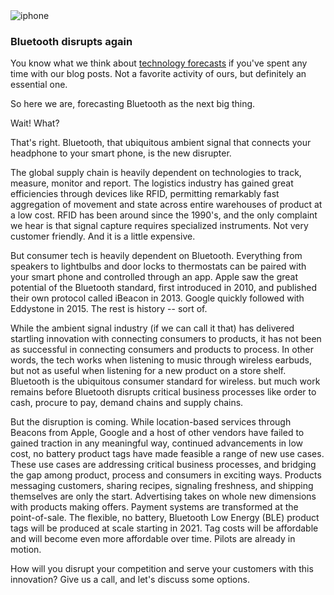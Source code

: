 

<div className={styles["Welcome"]}>

<div className={styles["rcs"]}>     
    <img src={[sensor]} alt="iphone" />   
</div>

### Bluetooth disrupts again

You know what we think about [technology forecasts](https://proximityblog.netlify.app/posts/2020-09-25/forecast) if you've spent any time with our blog posts. Not a favorite activity of ours, but definitely an essential one.

So here we are, forecasting Bluetooth as the next big thing.

Wait! What? 

That's right. Bluetooth, that ubiquitous ambient signal that connects your headphone to your smart phone, is the new disrupter. 

The global supply chain is heavily dependent on technologies to track, measure, monitor and report. The logistics industry has gained great efficiencies through devices like RFID, permitting remarkably fast aggregation of movement and state across entire warehouses of product at a low cost. RFID has been around since the 1990's, and the only complaint we hear is that signal capture requires specialized instruments. Not very customer friendly. And it is a little expensive.

But consumer tech is heavily dependent on Bluetooth. Everything from speakers to lightbulbs and door locks to thermostats can be paired with your smart phone and controlled through an app. Apple saw the great potential of the Bluetooth standard, first introduced in 2010, and published their own protocol called iBeacon in 2013. Google quickly followed with Eddystone in 2015. The rest is history -- sort of.

While the ambient signal industry (if we can call it that) has delivered startling innovation with connecting consumers to products, it has not been as successful in connecting consumers and products to process. In other words, the tech works when listening to music through wireless earbuds, but not as useful when listening for a new product on a store shelf. Bluetooth is the ubiquitous consumer standard for wireless. but much work remains before Bluetooth disrupts critical business processes like order to cash, procure to pay, demand chains and supply chains. 

But the disruption is coming. While location-based services through Beacons from Apple, Google and a host of other vendors have failed to gained traction in any meaningful way, continued advancements in low cost, no battery product tags have made feasible a range of new use cases. These use cases are addressing critical business processes, and bridging the gap among product, process and consumers in exciting ways. Products messaging customers, sharing recipes, signaling freshness, and shipping themselves are only the start. Advertising takes on whole new dimensions with products making offers. Payment systems are transformed at the point-of-sale. The flexible, no battery, Bluetooth Low Energy (BLE) product tags will be produced at scale starting in 2021. Tag costs will be affordable and will become even more affordable over time. Pilots are already in motion.

How will you disrupt your competition and serve your customers with this innovation? Give us a call, and let's discuss some options.




</div>